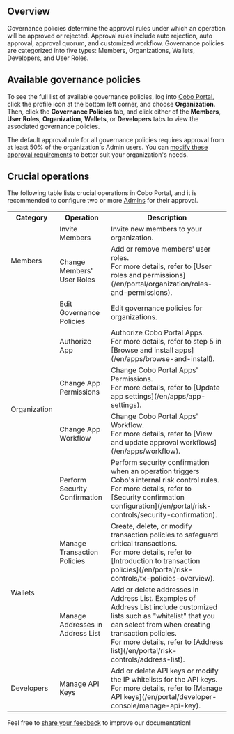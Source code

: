 ## Overview
Governance policies determine the approval rules under which an operation will be approved or rejected. Approval rules include auto rejection, auto approval, approval quorum, and customized workflow. Governance policies are categorized into five types: Members, Organizations, Wallets, Developers, and User Roles.

## Available governance policies
To see the full list of available governance policies, log into [Cobo Portal](https://portal.cobo.com/login), click the profile icon at the bottom left corner, and choose **Organization**. Then, click the **Governance Policies** tab, and click either of the **Members**, **User Roles**, **Organization**, **Wallets**, or **Developers** tabs to view the associated governance policies.

<Note>The default approval rule for all governance policies requires approval from at least 50% of the organization's Admin users. You can [modify these approval requirements](/en/portal/organization/governance-edit) to better suit your organization's needs.</Note>

## Crucial operations
The following table lists crucial operations in Cobo Portal, and it is recommended to configure two or more [Admins](/en/portal/organization/roles-and-permissions) for their approval.

<table class="six-columns">
  <tr>
    <th>Category</th>
    <th>Operation</th>
    <th>Description</th>
  </tr>
  <tr>
    <td rowspan="2">Members</td>
    <td>Invite Members</td>
    <td>Invite new members to your organization.</td>
  </tr>
  <tr>
    <td>Change Members' User Roles</td>
    <td>Add or remove members' user roles.<br />For more details, refer to [User roles and permissions](/en/portal/organization/roles-and-permissions).</td>
  </tr>
  <tr>
    <td rowspan="5">Organization</td>
    <td>Edit Governance Policies</td>
    <td>Edit governance policies for organizations.</td>
  </tr>
  <tr>
    <td>Authorize App</td>
    <td>Authorize Cobo Portal Apps.<br />For more details, refer to step 5 in [Browse and install apps](/en/apps/browse-and-install).</td>
  </tr>
  <tr>
    <td>Change App Permissions</td>
    <td>Change Cobo Portal Apps' Permissions.<br />For more details, refer to [Update app settings](/en/apps/app-settings).</td>
  </tr>
  <tr>
    <td>Change App Workflow</td>
    <td>Change Cobo Portal Apps' Workflow.<br />For more details, refer to [View and update approval workflows](/en/apps/workflow).</td>
  </tr>
  <tr>
    <td>Perform Security Confirmation</td>
    <td>Perform security confirmation when an operation triggers Cobo's internal risk control rules.<br />For more details, refer to [Security confirmation configuration](/en/portal/risk-controls/security-confirmation).</td>
  </tr>
  <tr>
    <td rowspan="2">Wallets</td>
    <td>Manage Transaction Policies</td>
    <td>Create, delete, or modify transaction policies to safeguard critical transactions.<br />For more details, refer to [Introduction to transaction policies](/en/portal/risk-controls/tx-policies-overview).</td>
  </tr>
  <tr>
    <td>Manage Addresses in Address List</td>
    <td>Add or delete addresses in Address List. Examples of Address List include customized lists such as "whitelist" that you can select from when creating transaction policies.<br />For more details, refer to [Address list](/en/portal/risk-controls/address-list).</td>
  </tr>
  <tr>
    <td>Developers</td>
    <td>Manage API Keys</td>
    <td>Add or delete API keys or modify the IP whitelists for the API keys.<br />For more details, refer to [Manage API keys](/en/portal/developer-console/manage-api-key).</td>
  </tr>
</table>

<Tip>Feel free to [share your feedback](https://forms.zohopublic.com/cobo/form/DocumentFeedbackForm/formperma/QvLOhxJv1_JMsJ-1dleZ8Itb_7rzN-LtgvsDdxosoVI?referrername=manuals) to improve our documentation!</Tip>